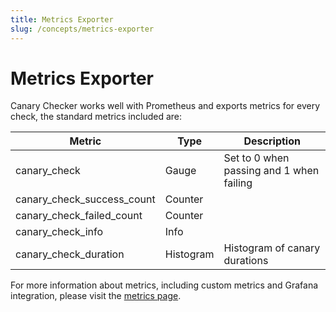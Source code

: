 ```yaml
---
title: Metrics Exporter
slug: /concepts/metrics-exporter
---
```


# Metrics Exporter

Canary Checker works well with Prometheus and exports metrics for every check, the standard metrics included are:

| Metric                                         | Type      | Description                                 |
| ---------------------------------------------- | --------- | ------------------------------------------- |
| canary_check                                   | Gauge     | Set to 0 when passing and 1 when failing    |
| canary_check_success_count                     | Counter   |                                             |
| canary_check_failed_count                      | Counter   |                                             |
| canary_check_info                              | Info      |                                             |
| canary_check_duration                          | Histogram | Histogram of canary durations               |

For more information about metrics, including custom metrics and Grafana integration, please visit the [metrics page](/concepts/metrics).